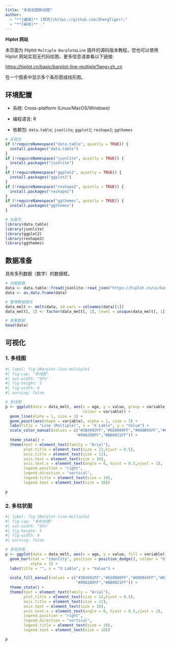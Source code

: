 ```yaml
---
title: "多柱状图和线图"
author:
  - "**[编辑]** [郑虎](https://github.com/ZhengTiger);"
  - "**[审核]** ."
---
```


::: callout-note
**Hiplot 网站**

本页面为 Hiplot `Multiple Barplot&Line` 插件的源码版本教程，您也可以使用 Hiplot 网站实现无代码绘图，更多信息请查看以下链接:

<https://hiplot.cn/basic/barplot-line-multiple?lang=zh_cn>
:::

在一个图表中显示多个条形图或线形图。

## 环境配置

-   系统: Cross-platform (Linux/MacOS/Windows)

-   编程语言: R

-   依赖包: `data.table`; `jsonlite`; `ggplot2`; `reshape2`; `ggthemes`

```r
# 安装包
if (!requireNamespace("data.table", quietly = TRUE)) {
  install.packages("data.table")
}
if (!requireNamespace("jsonlite", quietly = TRUE)) {
  install.packages("jsonlite")
}
if (!requireNamespace("ggplot2", quietly = TRUE)) {
  install.packages("ggplot2")
}
if (!requireNamespace("reshape2", quietly = TRUE)) {
  install.packages("reshape2")
}
if (!requireNamespace("ggthemes", quietly = TRUE)) {
  install.packages("ggthemes")
}

# 加载包
library(data.table)
library(jsonlite)
library(ggplot2)
library(reshape2)
library(ggthemes)
```

## 数据准备

具有多列数据（数字）的数据框。

```r
# 加载数据
data <- data.table::fread(jsonlite::read_json("https://hiplot.cn/ui/basic/barplot-line-multiple/data.json")$exampleData$textarea[[1]])
data <- as.data.frame(data)

# 整理数据格式
data_melt <- melt(data, id.vars = colnames(data)[1])
data_melt[, 1] <- factor(data_melt[, 1], level = unique(data_melt[, 1]))

# 查看数据
head(data)
```

## 可视化

### 1. 多线图

```r
#| label: fig-1Barplot-line-multiple1
#| fig-cap: "多线图"
#| out.width: "95%"
#| fig-height: 5
#| fig-width: 8
#| warning: false

# 多线图
p <- ggplot(data = data_melt, aes(x = age, y = value, group = variable,
                                  colour = variable)) +
  geom_line(alpha = 1, size = 1) +
  geom_point(aes(shape = variable), alpha = 1, size = 3) +
  labs(title = "Line (Multiple)", x = "X Lable", y = "Value") +
  scale_color_manual(values = c("#3B4992FF","#EE0000FF","#008B45FF","#631879FF",
                               "#008280FF","#BB0021FF")) +
  theme_stata() +
  theme(text = element_text(family = "Arial"),
        plot.title = element_text(size = 12,hjust = 0.5),
        axis.title = element_text(size = 12),
        axis.text = element_text(size = 10),
        axis.text.x = element_text(angle = 0, hjust = 0.5,vjust = 1),
        legend.position = "right",
        legend.direction = "vertical",
        legend.title = element_text(size = 10),
        legend.text = element_text(size = 10))

p
```

### 2. 多柱状图

```r
#| label: fig-1Barplot-line-multiple2
#| fig-cap: "多柱状图"
#| out.width: "95%"
#| fig-height: 5
#| fig-width: 8
#| warning: false

# 多柱状图
p <- ggplot(data = data_melt, aes(x = age, y = value, fill = variable)) +
  geom_bar(stat = "identity", position = position_dodge(), colour = "black",
           alpha = 1) +
  labs(title = "", x = "X Lable", y = "Value") +
  
  scale_fill_manual(values = c("#3B4992FF","#EE0000FF","#008B45FF","#631879FF",
                               "#008280FF","#BB0021FF")) +
  theme_stata() +
  theme(text = element_text(family = "Arial"),
        plot.title = element_text(size = 12,hjust = 0.5),
        axis.title = element_text(size = 12),
        axis.text = element_text(size = 10),
        axis.text.x = element_text(angle = 0, hjust = 0.5,vjust = 1),
        legend.position = "right",
        legend.direction = "vertical",
        legend.title = element_text(size = 10),
        legend.text = element_text(size = 10))

p
```




